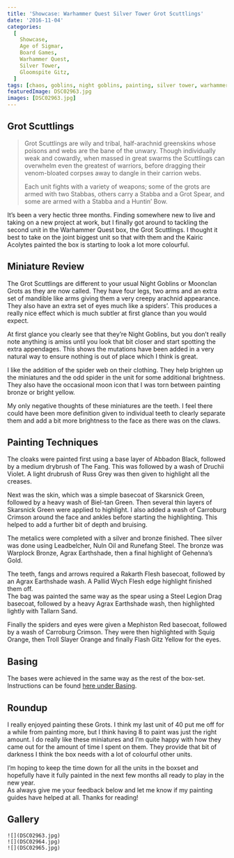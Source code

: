 ```yaml
---
title: 'Showcase: Warhammer Quest Silver Tower Grot Scuttlings'
date: '2016-11-04'
categories:
  [
    Showcase,
    Age of Sigmar,
    Board Games,
    Warhammer Quest,
    Silver Tower,
    Gloomspite Gitz,
  ]
tags: [chaos, goblins, night goblins, painting, silver tower, warhammer quest]
featuredImage: DSC02963.jpg
images: [DSC02963.jpg]
---
```


## Grot Scuttlings

> Grot Scuttlings are wily and tribal, half-arachnid greenskins whose poisons and webs are the bane of the unwary. Though individually weak and cowardly, when massed in great swarms the Scuttlings can overwhelm even the greatest of warriors, before dragging their venom-bloated corpses away to dangle in their carrion webs.
>
> Each unit fights with a variety of weapons; some of the grots are armed with two Stabbas, others carry a Stabba and a Grot Spear, and some are armed with a Stabba and a Huntin’ Bow.

It’s been a very hectic three months. Finding somewhere new to live and taking on a new project at work, but I finally got around to tackling the second unit in the Warhammer Quest box, the Grot Scuttlings. I thought it best to take on the joint biggest unit so that with them and the Kairic Acolytes painted the box is starting to look a lot more colourful.

## Miniature Review

The Grot Scuttlings are different to your usual Night Goblins or Moonclan Grots as they are now called. They have four legs, two arms and an extra set of mandible like arms giving them a very creepy arachnid appearance. They also have an extra set of eyes much like a spiders’. This produces a really nice effect which is much subtler at first glance than you would expect.

At first glance you clearly see that they’re Night Goblins, but you don’t really note anything is amiss until you look that bit closer and start spotting the extra appendages. This shows the mutations have been added in a very natural way to ensure nothing is out of place which I think is great.

I like the addition of the spider web on their clothing. They help brighten up the miniatures and the odd spider in the unit for some additional brightness. They also have the occasional moon icon that I was torn between painting bronze or bright yellow.

My only negative thoughts of these miniatures are the teeth. I feel there could have been more definition given to individual teeth to clearly separate them and add a bit more brightness to the face as there was on the claws.

## Painting Techniques

The cloaks were painted first using a base layer of Abbadon Black, followed by a medium drybrush of The Fang. This was followed by a wash of Druchii Violet. A light drubrush of Russ Grey was then given to highlight all the creases.

Next was the skin, which was a simple basecoat of Skarsnick Green, followed by a heavy wash of Biel-tan Green. Then several thin layers of Skarsnick Green were applied to highlight. I also added a wash of Carroburg Crimson around the face and ankles before starting the highlighting. This helped to add a further bit of depth and bruising.

The metalics were completed with a silver and bronze finished. Thee silver was done using Leadbelcher, Nuln Oil and Runefang Steel. The bronze was Warplock Bronze, Agrax Earthshade, then a final highlight of Gehenna’s Gold.

The teeth, fangs and arrows required a Rakarth Flesh basecoat, followed by an Agrax Earthshade wash. A Pallid Wych Flesh edge highlight finished them off.  
The bag was painted the same way as the spear using a Steel Legion Drag basecoat, followed by a heavy Agrax Earthshade wash, then highlighted lightly with Tallarn Sand.

Finally the spiders and eyes were given a Mephiston Red basecoat, followed by a wash of Carroburg Crimson. They were then highlighted with Squig Orange, then Troll Slayer Orange and finally Flash Gitz Yellow for the eyes.

## Basing

The bases were achieved in the same way as the rest of the box-set. Instructions can be found [here under Basing](http://www.minitothemax.com/showcase-warhammer-quest-kairic-acolytes/).

## Roundup

I really enjoyed painting these Grots. I think my last unit of 40 put me off for a while from painting more, but I think having 8 to paint was just the right amount. I do really like these miniatures and I’m quite happy with how they came out for the amount of time I spent on them. They provide that bit of darkness I think the box needs with a lot of colourful other units.

I’m hoping to keep the time down for all the units in the boxset and hopefully have it fully painted in the next few months all ready to play in the new year.  
As always give me your feedback below and let me know if my painting guides have helped at all. Thanks for reading!

## Gallery

```grid|3
![](DSC02963.jpg)
![](DSC02964.jpg)
![](DSC02965.jpg)
```
